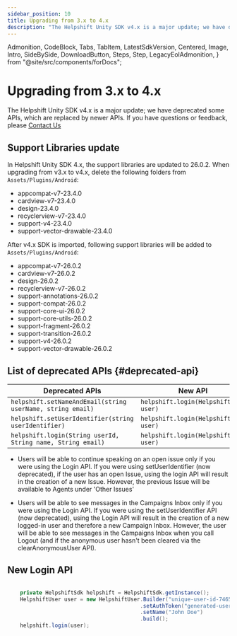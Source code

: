 ```yaml
---
sidebar_position: 10
title: Upgrading from 3.x to 4.x
description: "The Helpshift Unity SDK v4.x is a major update; we have deprecated some APIs, which are replaced by newer APIs.If you have questions or feedback, please Contact Us"
---
```


  Admonition,
  CodeBlock,
  Tabs,
  TabItem,
  LatestSdkVersion,
  Centered,
  Image,
  Intro,
  SideBySide,
  DownloadButton,
  Steps,
  Step,
  LegacyEolAdmonition,
} from "@site/src/components/forDocs";

<LegacyEolAdmonition />

# Upgrading from 3.x to 4.x

<Intro>

The Helpshift Unity SDK v4.x is a major update; we have deprecated some APIs, which are replaced by newer APIs.
If you have questions or feedback, please <a href="https://support.helpshift.com/kb/contact/" target="_blank">Contact Us</a>

</Intro>

## Support Libraries update

In Helpshift Unity SDK 4.x, the support libraries are updated to 26.0.2. When upgrading from v3.x to v4.x, delete the following folders from `Assets/Plugins/Android`:

- appcompat-v7-23.4.0
- cardview-v7-23.4.0
- design-23.4.0
- recyclerview-v7-23.4.0
- support-v4-23.4.0
- support-vector-drawable-23.4.0

After v4.x SDK is imported, following support libraries will be added to `Assets/Plugins/Android`:

- appcompat-v7-26.0.2
- cardview-v7-26.0.2
- design-26.0.2
- recyclerview-v7-26.0.2
- support-annotations-26.0.2
- support-compat-26.0.2
- support-core-ui-26.0.2
- support-core-utils-26.0.2
- support-fragment-26.0.2
- support-transition-26.0.2
- support-v4-26.0.2
- support-vector-drawable-26.0.2

## List of deprecated APIs {#deprecated-api}

| Deprecated APIs                                             | New API                               |
| ----------------------------------------------------------- | ------------------------------------- |
| `helpshift.setNameAndEmail(string userName, string email)`  | `helpshift.login(HelpshiftUser user)` |
| `helpshift.setUserIdentifier(string userIdentifier)`        | `helpshift.login(HelpshiftUser user)` |
| `helpshift.login(String userId, String name, String email)` | `helpshift.login(HelpshiftUser user)` |

<Admonition type="info" title="Note">

- Users will be able to continue speaking on an open issue only if you were using the Login API. If you were using setUserIdentifier (now deprecated), if the user has an open Issue, using the login API will result in the creation of a new Issue. However, the previous Issue will be available to Agents under 'Other Issues'

- Users will be able to see messages in the Campaigns Inbox only if you were using the Login API. If you were using the setUserIdentifier API (now deprecated), using the Login API will result in the creation of a new logged-in user and therefore a new Campaign Inbox. However, the user will be able to see messages in the Campaigns Inbox when you call Logout (and if the anonymous user hasn't been cleared via the clearAnonymousUser API).

</Admonition>

## New Login API

```csharp

    private HelpshiftSdk helpshift = HelpshiftSdk.getInstance();
    HelpshiftUser user = new HelpshiftUser.Builder("unique-user-id-746501", "john.doe@app.com")
                                          .setAuthToken("generated-user-authentication-token")
                                          .setName("John Doe")
                                          .build();
    helpshift.login(user);
```
